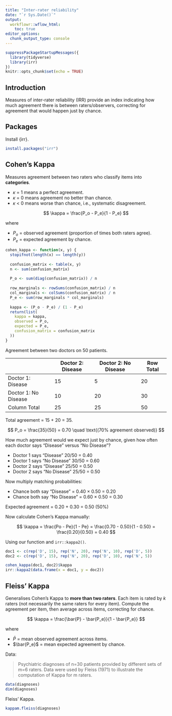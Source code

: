 ```yaml
---
title: "Inter-rater reliability"
date: "`r Sys.Date()`"
output:
  workflowr::wflow_html:
    toc: true
editor_options:
  chunk_output_type: console
---
```


```r
suppressPackageStartupMessages({
  library(tidyverse)
  library(irr)
})
knitr::opts_chunk$set(echo = TRUE)
```

## Introduction

Measures of inter-rater reliability (IRR) provide an index indicating how much agreement there is between raters/observers, correcting for agreement that would happen just by chance.

## Packages

Install {irr}.

```r
install.packages("irr")
```

## Cohen's Kappa

Measures agreement between two raters who classify items into **categories**.

* $\kappa$ = 1 means a perfect agreement.
* $\kappa$ = 0 means agreement no better than chance.
* $\kappa$ < 0 means worse than chance, i.e., systematic disagreement.
 
$$ 
\kappa = \frac{P_o - P_e}{1 - P_e}
$$

where

* $P_o$ = observed agreement (proportion of times both raters agree).
* $P_e$ = expected agreement by chance.

```r
cohen_kappa <- function(x, y) {
  stopifnot(length(x) == length(y))
  
  confusion_matrix <- table(x, y)
  n <- sum(confusion_matrix)
  
  P_o <- sum(diag(confusion_matrix)) / n
  
  row_marginals <- rowSums(confusion_matrix) / n
  col_marginals <- colSums(confusion_matrix) / n
  P_e <- sum(row_marginals * col_marginals)
  
  kappa <- (P_o - P_e) / (1 - P_e)
  return(list(
    kappa = kappa,
    observed = P_o,
    expected = P_e,
    confusion_matrix = confusion_matrix
  ))
}
```

Agreement between two doctors on 50 patients.

|                      | Doctor 2: Disease | Doctor 2: No Disease | Row Total    |
| -------------------- | ----------------- | -------------------- | ------------ |
| Doctor 1: Disease    | 15                | 5                    | 20           |
| Doctor 1: No Disease | 10                | 20                   | 30           |
| Column Total         | 25                | 25                   | 50           |


Total agreement = 15 + 20 = 35.

$$
P_o = \frac{35}{50} = 0.70 \quad \text{(70% agreement observed)}
$$

How much agreement would we expect just by chance, given how often each doctor says "Disease" versus "No Disease"?

* Doctor 1 says "Disease" 20/50 = 0.40
* Doctor 1 says "No Disease" 30/50 = 0.60
* Doctor 2 says "Disease" 25/50 = 0.50
* Doctor 2 says "No Disease" 25/50 = 0.50

Now multiply matching probabilities:

* Chance both say "Disease" = 0.40 × 0.50 = 0.20
* Chance both say "No Disease" = 0.60 × 0.50 = 0.30

Expected agreement = 0.20 + 0.30 = 0.50 (50%)

Now calculate Cohen's Kappa manually:

$$
\kappa = \frac{Po - Pe}{1 - Pe} = \frac{0.70 - 0.50}{1 - 0.50} = \frac{0.20}{0.50} = 0.40
$$

Using our function and `irr::kappa2()`.

```r
doc1 <- c(rep('D', 15), rep('N', 20), rep('N', 10), rep('D', 5))
doc2 <- c(rep('D', 15), rep('N', 20), rep('D', 10), rep('N', 5))

cohen_kappa(doc1, doc2)$kappa
irr::kappa2(data.frame(x = doc1, y = doc2))
```

## Fleiss' Kappa

Generalises Cohen's Kappa to **more than two raters**. Each item is rated by *k* raters (not necessarily the same raters for every item). Compute the agreement per item, then average across items, correcting for chance.

$$
\kappa = \frac{\bar{P} - \bar{P_e}}{1 - \bar{P_e}}
$$

where

* $\bar{P}$ = mean observed agreement across items.
* $\bar{P_e}$ = mean expected agreement by chance.

Data:

> Psychiatric diagnoses of n=30 patients provided by different sets of m=6 raters. Data were used by Fleiss (1971) to illustrate the computation of Kappa for m raters.

```r
data(diagnoses)
dim(diagnoses)
```

Fleiss' Kappa.

```r
kappam.fleiss(diagnoses)
```
